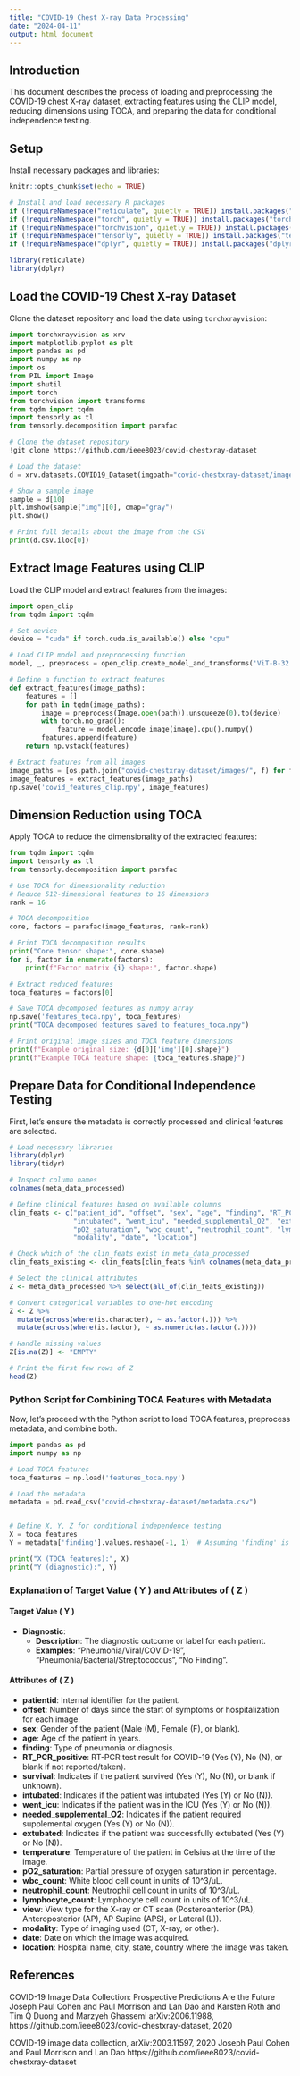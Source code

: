 ---
title: "COVID-19 Chest X-ray Data Processing"
date: "2024-04-11"
output: html_document
---


## Introduction

This document describes the process of loading and preprocessing the COVID-19 chest X-ray dataset, extracting features using the CLIP model, reducing dimensions using TOCA, and preparing the data for conditional independence testing.

## Setup

Install necessary packages and libraries:

```{r setup, include=FALSE}
knitr::opts_chunk$set(echo = TRUE)

# Install and load necessary R packages
if (!requireNamespace("reticulate", quietly = TRUE)) install.packages("reticulate")
if (!requireNamespace("torch", quietly = TRUE)) install.packages("torch")
if (!requireNamespace("torchvision", quietly = TRUE)) install.packages("torchvision")
if (!requireNamespace("tensorly", quietly = TRUE)) install.packages("tensorly")
if (!requireNamespace("dplyr", quietly = TRUE)) install.packages("dplyr")

library(reticulate)
library(dplyr)
```


## Load the COVID-19 Chest X-ray Dataset

Clone the dataset repository and load the data using `torchxrayvision`:

```{python, message=FALSE}
import torchxrayvision as xrv
import matplotlib.pyplot as plt
import pandas as pd
import numpy as np
import os
from PIL import Image
import shutil
import torch
from torchvision import transforms
from tqdm import tqdm
import tensorly as tl
from tensorly.decomposition import parafac

# Clone the dataset repository
!git clone https://github.com/ieee8023/covid-chestxray-dataset

# Load the dataset
d = xrv.datasets.COVID19_Dataset(imgpath="covid-chestxray-dataset/images/", csvpath="covid-chestxray-dataset/metadata.csv")

# Show a sample image
sample = d[10]
plt.imshow(sample["img"][0], cmap="gray")
plt.show()

# Print full details about the image from the CSV
print(d.csv.iloc[0])

```

## Extract Image Features using CLIP

Load the CLIP model and extract features from the images:

```{python}
import open_clip
from tqdm import tqdm

# Set device
device = "cuda" if torch.cuda.is_available() else "cpu"

# Load CLIP model and preprocessing function
model, _, preprocess = open_clip.create_model_and_transforms('ViT-B-32', pretrained='openai')

# Define a function to extract features
def extract_features(image_paths):
    features = []
    for path in tqdm(image_paths):
        image = preprocess(Image.open(path)).unsqueeze(0).to(device)
        with torch.no_grad():
            feature = model.encode_image(image).cpu().numpy()
        features.append(feature)
    return np.vstack(features)

# Extract features from all images
image_paths = [os.path.join("covid-chestxray-dataset/images/", f) for f in d.csv['filename']]
image_features = extract_features(image_paths)
np.save('covid_features_clip.npy', image_features)
```

## Dimension Reduction using TOCA

Apply TOCA to reduce the dimensionality of the extracted features:

```{python}
from tqdm import tqdm
import tensorly as tl
from tensorly.decomposition import parafac

# Use TOCA for dimensionality reduction
# Reduce 512-dimensional features to 16 dimensions
rank = 16

# TOCA decomposition
core, factors = parafac(image_features, rank=rank)

# Print TOCA decomposition results
print("Core tensor shape:", core.shape)
for i, factor in enumerate(factors):
    print(f"Factor matrix {i} shape:", factor.shape)

# Extract reduced features
toca_features = factors[0]

# Save TOCA decomposed features as numpy array
np.save('features_toca.npy', toca_features)
print("TOCA decomposed features saved to features_toca.npy")

# Print original image sizes and TOCA feature dimensions
print(f"Example original size: {d[0]['img'][0].shape}")
print(f"Example TOCA feature shape: {toca_features.shape}")

```

## Prepare Data for Conditional Independence Testing

First, let's ensure the metadata is correctly processed and clinical features are selected.

```{r}
# Load necessary libraries
library(dplyr)
library(tidyr)

# Inspect column names
colnames(meta_data_processed)

# Define clinical features based on available columns
clin_feats <- c("patient_id", "offset", "sex", "age", "finding", "RT_PCR_positive", "survival", 
                "intubated", "went_icu", "needed_supplemental_O2", "extubated", "temperature", 
                "pO2_saturation", "wbc_count", "neutrophil_count", "lymphocyte_count", "view", 
                "modality", "date", "location")

# Check which of the clin_feats exist in meta_data_processed
clin_feats_existing <- clin_feats[clin_feats %in% colnames(meta_data_processed)]

# Select the clinical attributes
Z <- meta_data_processed %>% select(all_of(clin_feats_existing))

# Convert categorical variables to one-hot encoding
Z <- Z %>%
  mutate(across(where(is.character), ~ as.factor(.))) %>%
  mutate(across(where(is.factor), ~ as.numeric(as.factor(.))))

# Handle missing values
Z[is.na(Z)] <- "EMPTY"

# Print the first few rows of Z
head(Z)
```

### Python Script for Combining TOCA Features with Metadata

Now, let's proceed with the Python script to load TOCA features, preprocess metadata, and combine both.

```{python}
import pandas as pd
import numpy as np

# Load TOCA features
toca_features = np.load('features_toca.npy')

# Load the metadata
metadata = pd.read_csv("covid-chestxray-dataset/metadata.csv")


# Define X, Y, Z for conditional independence testing
X = toca_features
Y = metadata['finding'].values.reshape(-1, 1)  # Assuming 'finding' is the outcome variable

print("X (TOCA features):", X)
print("Y (diagnostic):", Y)
```

### Explanation of Target Value \( Y \) and Attributes of \( Z \)

#### Target Value \( Y \)

- **Diagnostic**:
  - **Description**: The diagnostic outcome or label for each patient.
  - **Examples**: "Pneumonia/Viral/COVID-19", "Pneumonia/Bacterial/Streptococcus", "No Finding".

#### Attributes of \( Z \)

- **patientid**: Internal identifier for the patient.
- **offset**: Number of days since the start of symptoms or hospitalization for each image.
- **sex**: Gender of the patient (Male (M), Female (F), or blank).
- **age**: Age of the patient in years.
- **finding**: Type of pneumonia or diagnosis.
- **RT_PCR_positive**: RT-PCR test result for COVID-19 (Yes (Y), No (N), or blank if not reported/taken).
- **survival**: Indicates if the patient survived (Yes (Y), No (N), or blank if unknown).
- **intubated**: Indicates if the patient was intubated (Yes (Y) or No (N)).
- **went_icu**: Indicates if the patient was in the ICU (Yes (Y) or No (N)).
- **needed_supplemental_O2**: Indicates if the patient required supplemental oxygen (Yes (Y) or No (N)).
- **extubated**: Indicates if the patient was successfully extubated (Yes (Y) or No (N)).
- **temperature**: Temperature of the patient in Celsius at the time of the image.
- **pO2_saturation**: Partial pressure of oxygen saturation in percentage.
- **wbc_count**: White blood cell count in units of 10^3/uL.
- **neutrophil_count**: Neutrophil cell count in units of 10^3/uL.
- **lymphocyte_count**: Lymphocyte cell count in units of 10^3/uL.
- **view**: View type for the X-ray or CT scan (Posteroanterior (PA), Anteroposterior (AP), AP Supine (APS), or Lateral (L)).
- **modality**: Type of imaging used (CT, X-ray, or other).
- **date**: Date on which the image was acquired.
- **location**: Hospital name, city, state, country where the image was taken.


## References

COVID-19 Image Data Collection: Prospective Predictions Are the Future
Joseph Paul Cohen and Paul Morrison and Lan Dao and Karsten Roth and Tim Q Duong and Marzyeh Ghassemi
arXiv:2006.11988, https://github.com/ieee8023/covid-chestxray-dataset, 2020

COVID-19 image data collection, arXiv:2003.11597, 2020
Joseph Paul Cohen and Paul Morrison and Lan Dao
https://github.com/ieee8023/covid-chestxray-dataset

